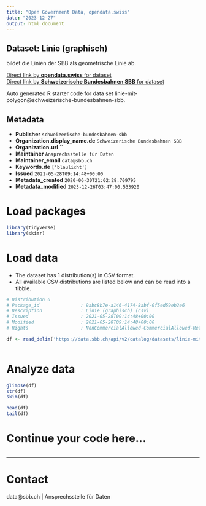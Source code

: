 ```yaml
---
title: "Open Government Data, opendata.swiss"
date: "2023-12-27"
output: html_document
---
```


## Dataset: Linie (graphisch)

bildet die Linien der SBB als geometrische Linie ab.

[Direct link by **opendata.swiss** for dataset](https://opendata.swiss/de/dataset/linie-mit-polygon)<br>
[Direct link by **Schweizerische Bundesbahnen SBB** for dataset](https://data.sbb.ch/explore/dataset/linie-mit-polygon/)

Auto generated R starter code for data set linie-mit-polygon@schweizerische-bundesbahnen-sbb.

## Metadata

- **Publisher** `schweizerische-bundesbahnen-sbb`
- **Organization.display_name.de** `Schweizerische Bundesbahnen SBB`
- **Organization.url** ``
- **Maintainer** `Ansprechsstelle für Daten`
- **Maintainer_email** `data@sbb.ch`
- **Keywords.de** `['blaulicht']`
- **Issued** `2021-05-28T09:14:48+00:00`
- **Metadata_created** `2020-06-30T21:02:28.709795`
- **Metadata_modified** `2023-12-26T03:47:00.533920`


# Load packages

```r

library(tidyverse)
library(skimr)

```

# Load data

-   The dataset has 1 distribution(s) in CSV format.
-   All available CSV distributions are listed below and can be read into a tibble.

```r

# Distribution 0
# Package_id               : 9abc8b7e-a146-4174-8abf-0f5ed59eb2e6
# Description              : Linie (graphisch) (csv)
# Issued                   : 2021-05-28T09:14:48+00:00
# Modified                 : 2021-05-28T09:14:48+00:00
# Rights                   : NonCommercialAllowed-CommercialAllowed-ReferenceRequired

df <- read_delim('https://data.sbb.ch/api/v2/catalog/datasets/linie-mit-polygon/exports/csv')



```

# Analyze data

```r

glimpse(df)
str(df)
skim(df)

head(df)
tail(df)

```

# Continue your code here...

```r

```

------------------------------------------------------------------------

# Contact

data@sbb.ch | Ansprechsstelle für Daten
